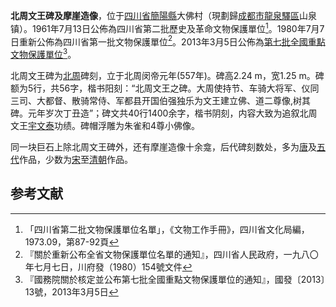 {{msg:四川省文物保護單位
|名稱 = 北周文王碑
|編號 = 24
|圖片 = [[File:北周文王碑.jpg|220px]]
|級別 = S02
|分類 = 
|時代 = 北周
|地点 = [[四川省|四川省]][[簡陽縣|簡陽縣]]
|坐標 = {{coord|30|32|3.46|N|104|19|26.80|E|type:landmark}}
|登錄 = 1961年7月13日
}}
{{msg:四川省文物保護單位
|名稱 = 北周文王碑
|編號 = 116
|圖片 = 
|級別 = S1
|分類 = 
|時代 = 北周
|地点 = [[四川省|四川省]][[成都市|成都市]][[龍泉驛區|龍泉驛區]]
|坐標 =
|登錄 = 1980年7月7日
}}
{{msg:四川省文物保護單位
|名稱 = 北周文王碑及摩崖造像
|編號 = 1576
|圖片 = 
|級別 = 107
|分類 = 
|時代 = 南北朝至清
|地点 = [[四川省|四川省]][[成都市|成都市]][[龍泉驛區|龍泉驛區]]
|坐標 =
|登錄 = 2013年3月5日
}}
'''北周文王碑及摩崖造像'''，位于[[四川省|四川省]][[簡陽縣|簡陽縣]]大佛村（現劃歸[[成都市|成都市]][[龍泉驛區|龍泉驛區]]山泉镇）。1961年7月13日公佈為四川省第二批歷史及革命文物保護單位<ref>「四川省第二批文物保護單位名單」，《文物工作手冊》，四川省文化局編，1973.09，第87-92頁</ref>。1980年7月7日重新公佈為四川省第一批文物保護單位<ref>『關於重新公布全省文物保護單位名單的通知』，四川省人民政府，一九八〇年七月七日，川府發（1980）154號文件</ref>。2013年3月5日公佈為[[第七批全國重點文物保護單位|第七批全國重點文物保護單位]]<ref>『國務院關於核定並公布第七批全國重點文物保護單位的通知』，國發〔2013〕13號，2013年3月5日</ref>。

北周文王碑为[[北周|北周]]碑刻，立于北周闵帝元年(557年)。碑高2.24 m，宽1.25 m。碑额为5行，共56字，楷书阳刻：“北周文王之碑。大周使持节、车骑大将军、仪同三司、大都督、散骑常侍、军都县开国伯强独乐为文王建立佛、道二尊像,树其碑。元年岁次丁丑造”；碑文共40行1400余字，楷书阴刻，内容大致为追叙北周文王[[宇文泰|宇文泰]]功绩。碑帽浮雕为朱雀和4尊小佛像。

同一块巨石上除北周文王碑外，还有摩崖造像十余龛，后代碑刻数处，多为[[唐朝|唐]]及[[五代|五代]]作品，少数为[[宋朝|宋]]至[[清朝|清朝]]作品。

==参考文献==
{{reflist}}
{{四川全国重点文物保护单位}}